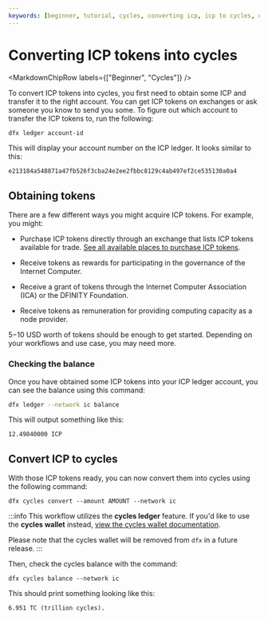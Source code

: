 ```yaml
---
keywords: [beginner, tutorial, cycles, converting icp, icp to cycles, converting to cycles, getting cycles, how to get cycles, obtain cycles, convert icp]
---
```




# Converting ICP tokens into cycles

<MarkdownChipRow labels={["Beginner", "Cycles"]} />

To convert ICP tokens into <GlossaryTooltip>cycles</GlossaryTooltip>, you first need to obtain some ICP and transfer it to the right account. You can get ICP tokens on exchanges or ask someone you know to send you some. To figure out which account to transfer the ICP tokens to, run the following:

``` bash
dfx ledger account-id
```

This will display your account number on the ICP <GlossaryTooltip>ledger</GlossaryTooltip>. It looks similar to this:

```
e213184a548871a47fb526f3cba24e2ee2fbbc8129c4ab497ef2ce535130a0a4
```

## Obtaining tokens

There are a few different ways you might acquire ICP tokens. For example, you might:

- Purchase ICP tokens directly through an exchange that lists ICP tokens available for trade. [See all available places to purchase ICP tokens](https://coinmarketcap.com/currencies/internet-computer/markets/).

- Receive tokens as rewards for participating in the governance of the Internet Computer.

- Receive a grant of tokens through the Internet Computer Association (ICA) or the DFINITY Foundation.

- Receive tokens as remuneration for providing computing capacity as a node provider.

$5-$10 USD worth of tokens should be enough to get started. Depending on your workflows and use case, you may need more.

### Checking the balance

Once you have obtained some ICP tokens into your ICP ledger account, you can see the balance using this command:

``` bash
dfx ledger --network ic balance
```

This will output something like this:

```
12.49840000 ICP
```

## Convert ICP to cycles

With those ICP tokens ready, you can now convert them into cycles using the following command:

```
dfx cycles convert --amount AMOUNT --network ic
```

:::info
This workflow utilizes the **cycles ledger** feature. If you'd like to use the **cycles wallet** instead, [view the cycles wallet documentation](/docs/building-apps/canister-management/topping-up).

Please note that the cycles wallet will be removed from `dfx` in a future release.
:::

Then, check the cycles balance with the command:

```
dfx cycles balance --network ic
```

This should print something looking like this:

```
6.951 TC (trillion cycles).
```